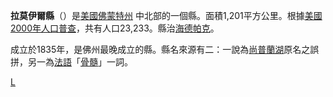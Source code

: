 <!--[[File:Map_of_Vermont_highlighting_Lamoille_County.svg|175px]]-->
{{Infobox U.S. County |
 county  = 拉莫伊爾縣|
 state = 佛蒙特州 |
 en county  = Lamoille County|
 en state = Vermont |
 seal =  |
 map = Map of Vermont highlighting Lamoille County.svg |
 map size = 100|
 founded = 1835|
 seat = [[Hyde_Park_(town),_Vermont|Hyde Park]] | 
 area = 1,201 [[km²|km²]] (464 [[square_mile|mi²]]) |
 area water = 7 km² (3 mi²) |
 area percentage = 0.60% |
 census yr = 2000|
 pop = 23,233 |
 density = 19|
 web =  |
|}}
'''拉莫伊爾縣'''（{{lang-en|Lamoille County}}）是[[美國|美國]][[佛蒙特州|佛蒙特州]] 中北部的一個縣。面積1,201平方公里。根據[[美國2000年人口普查|美國2000年人口普查]]，共有人口23,233。縣治[[海德帕克_(佛蒙特州)|海德帕克]]。

成立於1835年，是佛州最晚成立的縣。縣名來源有二：一說為[[尚普蘭湖|尚普蘭湖]]原名之誤拼，另一為[[法語|法語]]「[[骨髓|骨髓]]」一詞。
{{Vermont-stub}}

[[Category:佛蒙特州行政區劃|L]]